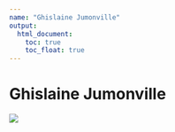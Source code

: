 ```yaml
---
name: "Ghislaine Jumonville"
output:
  html_document:
    toc: true
    toc_float: true
---
```


# Ghislaine Jumonville



![](https://media.giphy.com/media/drXGoW1iudhKw/giphy.gif)
